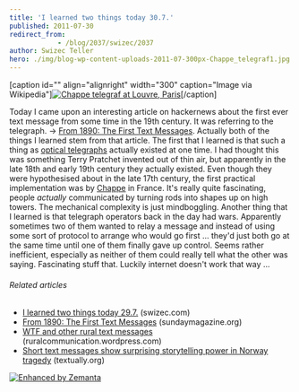 ```yaml
---
title: 'I learned two things today 30.7.'
published: 2011-07-30
redirect_from: 
            - /blog/2037/swizec/2037
author: Swizec Teller
hero: ./img/blog-wp-content-uploads-2011-07-300px-Chappe_telegraf1.jpg
---
```

\[caption id="" align="alignright" width="300" caption="Image via Wikipedia"][![Chappe telegraf at Louvre, Paris](./img/blog-wp-content-uploads-2011-07-300px-Chappe_telegraf1.jpg "Chappe telegraf at Louvre, Paris")](http://commons.wikipedia.org/wiki/File:Chappe_telegraf.jpg)\[/caption]

Today I came upon an interesting article on hackernews about the first ever text message from some time in the 19th century. It was referring to the telegraph. -> [From 1890: The First Text Messages](http://sundaymagazine.org/2010/08/from-1890-the-first-text-messages/). Actually both of the things I learned stem from that article. The first that I learned is that such a thing as [optical telegraphs](http://en.wikipedia.org/wiki/Semaphore_line) actually existed at one time. I had thought this was something Terry Pratchet invented out of thin air, but apparently in the late 18th and early 19th century they actually existed. Even though they were hypothesised about in the late 17th century, the first practical implementation was by [Chappe](http://en.wikipedia.org/wiki/Claude_Chappe "Claude Chappe") in France. It's really quite fascinating, people _actually_ communicated by turning rods into shapes up on high towers. The mechanical complexity is just mindboggling. Another thing that I learned is that telegraph operators back in the day had wars. Apparently sometimes two of them wanted to relay a message and instead of using some sort of protocol to arrange who would go first ... they'd just both go at the same time until one of them finally gave up control. Seems rather inefficient, especially as neither of them could really tell what the other was saying. Fascinating stuff that. Luckily internet doesn't work that way ...

###### Related articles

- [I learned two things today 29.7.](http://swizec.com/blog/i-learned-two-things-today-29-7/swizec/2022) (swizec.com)
- [From 1890: The First Text Messages](http://sundaymagazine.org/2010/08/from-1890-the-first-text-messages/) (sundaymagazine.org)
- [WTF and other rural text messages](http://ruralcommunication.wordpress.com/2011/07/30/wtf-and-other-rural-text-messages/) (ruralcommunication.wordpress.com)
- [Short text messages show surprising storytelling power in Norway tragedy](http://www.textually.org/textually/archives/2011/07/029102.htm) (textually.org)

[![Enhanced by Zemanta](http://img.zemanta.com/zemified_e.png?x-id=9ae04d84-203e-48aa-8660-8ee9d01934b6)](http://www.zemanta.com/ "Enhanced by Zemanta")